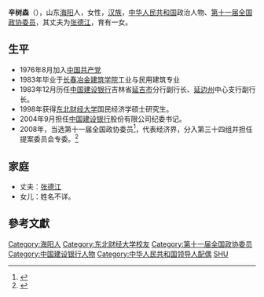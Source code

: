'''辛树森'''（{{bd|1949年||}}），山东[[海阳|海阳]]人，女性，[[汉族|汉族]]，[[中华人民共和国|中华人民共和国]]政治人物、[[第十一届全国政协委员|第十一届全国政协委员]]，其丈夫为[[张德江|张德江]]，育有一女。

==生平==
*1976年8月加入[[中国共产党|中国共产党]]
*1983年毕业于[[长春冶金建筑学院|长春冶金建筑学院]]工业与民用建筑专业
*1983年12月历任[[中国建设银行|中国建设银行]]吉林省[[延吉市|延吉市]]分行副行长、[[延边州|延边州]]中心支行副行长。
*1998年获得[[东北财经大学|东北财经大学]]国民经济学硕士研究生。
*2004年9月担任[[中国建设银行|中国建设银行]]股份有限公司纪委书记。
*2008年，当选第十一届全国政协委员<ref>{{cite news|title=第十一届全国政协委员名单|url=http://www.indaa.com.cn/zt/2009qglh/zxzs/200903/t20090303_127573.html|accessdate=2013-04-09|newspaper=新华社北京1月25日电 中国人民政治协商会议第十一届全国委员会委员名单(共2237人，2008年1月25日政协第十届全国委员会常务委员会第二十次会议通过)|date=2008年1月25日|deadurl=yes|archiveurl=https://web.archive.org/web/20130928014403/http://www.indaa.com.cn/zt/2009qglh/zxzs/200903/t20090303_127573.html|archivedate=2013年9月28日}}</ref>，代表经济界，分入第三十四组并担任提案委员会专委。<ref>{{cite news|title=全国政协信息-辛树森|url=http://www.cppcc.gov.cn/CMS/wylibary/showJcwyxtInfoWylibary.action?tabJcwyxt.guid=11W0012290&wytype=wjwy|accessdate=2013-04-11|newspaper=全国政协委员会}}</ref>

==家庭==
*丈夫：[[张德江|张德江]]
*女儿：姓名不详。

==參考文獻==
{{reflist}}


{{DEFAULTSORT:XIN}}
[[Category:海阳人|Category:海阳人]]
[[Category:东北财经大学校友|Category:东北财经大学校友]]
[[Category:第十一届全国政协委员|Category:第十一届全国政协委员]]
[[Category:中国建设银行人物|Category:中国建设银行人物]]
[[Category:中华人民共和国领导人配偶|Category:中华人民共和国领导人配偶]]
[[Category:辛姓|SHU]]